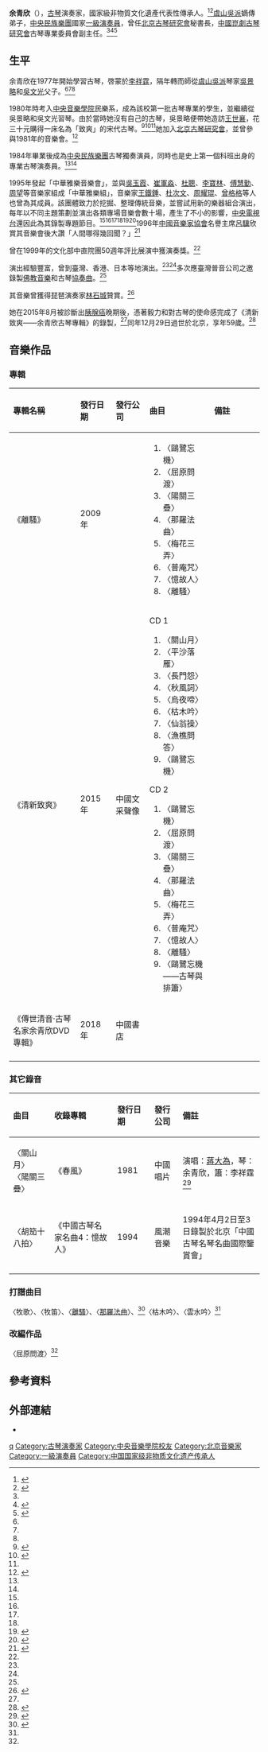 {{Infobox entertainer
| type                      = 傳統音樂
| honorific_prefix          = 
| name                      = 余青欣
| honorific_suffix          = 
| native_name               = 
| native_name_lang          = 
| image                     =
| caption                   =
| romanized_name            = Yu Qingxin
| birth_date                = 1956年7月
| birth_place               = 
| death_date                = {{death date and age|2015|12|29|1956|7|}}
| death_place               = 北京
| death_cause               = 
| alma_mater                = [[中央音樂學院|中央音樂學院]]
| nationality               = {{PRC}}
| occupation                =  古琴演奏家
| instrument                = [[古琴|古琴]]
| genre                     = 中國傳統音樂
| website                   = {{URL|https://weibo.com/u/2981898480|余青欣的微博}}
| related_group             = [[中央民族樂團|中央民族樂團]]<br />[[北京古琴研究會|北京古琴研究會]]<br />[[中国昆剧古琴研究会|中国昆剧古琴研究会]]<br />中華雅樂組
| famous_works              = 《離騷》<br />《清新致爽》<br />《傳世清音》
}}
'''余青欣'''（{{bd|1956年|7月|2015年|12月29日}}），[[古琴|古琴]]演奏家，國家級非物質文化遺產代表性傳承人。<ref name="非遺傳承人">{{Cite web|url=http://www.ihchina.cn/ccr_detail/1044/|title=余清欣|accessdate=2021-03-22|work=|publisher=中国非物质文化遗产网·中国非物质文化遗产数字博物馆|archive-date=2021-10-30|archive-url=https://web.archive.org/web/20211030222851/http://www.ihchina.cn/ccr_detail/1044|dead-url=no}}</ref><ref name="田青">{{Cite web|title=清新致爽：田青先生沉痛悼念古琴家余青欣女士|url=http://www.qiuzhi5.com/23/2015/1231/3560.html|access-date=2021-08-02|work=求知网|archive-date=2021-08-02|archive-url=https://web.archive.org/web/20210802122949/http://www.qiuzhi5.com/23/2015/1231/3560.html|dead-url=no}}</ref>[[虞山吳派|虞山吳派]]嫡傳弟子，[[中央民族樂團|中央民族樂團]]國家[[一級演員|一級演奏員]]，曾任[[北京古琴研究會|北京古琴研究會]]秘書長，[[中國崑劇古琴研究會|中國崑劇古琴研究會]]古琴專業委員會副主任。<ref name="去世"/><ref>{{Cite journal|title=〈《傳世清音·古琴名家名琴名曲系列——名家篇·余青欣》出版〉|url=http://cnki.sris.com.tw/kcms/detail/detail.aspx?QueryID=7&CurRec=2&DbCode=CJFD&dbname=CJFDLAST2018&filename=YIQI201801011|journal=《樂器》|issue=1|year=2018|page=5|access-date=2021-09-10|archive-date=2021-09-10|archive-url=https://web.archive.org/web/20210910021152/http://cnki.sris.com.tw/kcms/detail/detail.aspx?QueryID=7&CurRec=2&DbCode=CJFD&dbname=CJFDLAST2018&filename=YIQI201801011|dead-url=no}}</ref><ref name=":0">{{Cite web|title=开幕式音乐会音乐家介绍|url=http://zhuanti.ccom.edu.cn/old/qin/gzf/200610090018.html|access-date=2021-11-10|date=2006-10-09|work=2006北京．國際古琴音樂文化週——暨紀念古琴大師吳景略诞辰100周年|publisher=中央音樂學院網絡中心|archive-date=2021-11-10|archive-url=https://web.archive.org/web/20211110172456/http://zhuanti.ccom.edu.cn/old/qin/gzf/200610090018.html|dead-url=no}}</ref>

==生平==
余青欣在1977年開始學習古琴，啓蒙於[[李祥霆|李祥霆]]，隔年轉而師從[[虞山吳派|虞山吳派]]琴家[[吳景略|吳景略]]和[[吳文光_(音樂家)|吳文光]]父子。<ref name=":0" /><ref name="選擇" /><ref name="交流" />

1980年時考入[[中央音樂學院|中央音樂學院]]民樂系，成為該校第一批古琴專業的學生，並繼續從吳景略和吳文光習琴。由於當時她沒有自己的古琴，吳景略便帶她造訪[[王世襄|王世襄]]，花三十元購得一床名為「致爽」的宋代古琴。<ref name="選擇">{{Cite journal|title=〈古琴選擇了我——訪古琴演奏家余青欣〉|url=http://cnki.sris.com.tw/kcms/detail/detail.aspx?QueryID=1&CurRec=3&DbCode=CJFD&dbname=CJFD2003&filename=YIQI200310032|author=孟建軍|journal=《樂器》|issue=10|year=2003|page=84|access-date=2021-09-10|archive-date=2021-09-10|archive-url=https://web.archive.org/web/20210910021153/http://cnki.sris.com.tw/kcms/detail/detail.aspx?QueryID=1&CurRec=3&DbCode=CJFD&dbname=CJFD2003&filename=YIQI200310032|dead-url=no}}</ref><ref name="交流">{{Cite journal|title=〈古韻清新——訪古琴演奏家余青欣〉|url=http://cnki.sris.com.tw/kcms/detail/detail.aspx?QueryID=1&CurRec=4&DbCode=CJFD&dbname=CJFDN7904&filename=ZWYH200311011|author=孟建軍|journal=《中外文化交流》|issue=11|year=2003|page=30|access-date=2021-09-10|archive-date=2021-09-10|archive-url=https://web.archive.org/web/20210910021150/http://cnki.sris.com.tw/kcms/detail/detail.aspx?QueryID=1&CurRec=4&DbCode=CJFD&dbname=CJFDN7904&filename=ZWYH200311011|dead-url=no}}</ref><ref name="為琴而生"/>她加入[[北京古琴研究會|北京古琴研究會]]，並曾參與1981年的音樂會。<ref>{{Cite journal|title=〈情深意遠 絢麗多姿——北京古琴研究會演出散記〉|author=鐘欣|journal=《人民音樂》|url=http://cnki.sris.com.tw/kcms/detail/detail.aspx?QueryID=9&CurRec=4&DbCode=CJFD&dbname=CJFD7984&filename=RMYY198106011|issue=6|year=1981|page=28|quote="五月八日晚，中国音协与中央广播电台文艺部在电台音乐厅联合举办了一场古琴音乐会，由北京古琴研究会的十几位专业和业余的古琴家演奏了我国历史上各个时期不同流派的代表性琴曲。……余青欣演奏的《梅花三弄》……现在演奏的是吴景略先生的演奏谱。此曲节奏明快，格调新颖，箫的烘托恰到好处，深刻地表现了梅花清幽高洁，不畏寒霜的品格，颇有意境。"|access-date=2021-09-10|archive-date=2021-09-10|archive-url=https://web.archive.org/web/20210910021636/http://cnki.sris.com.tw/kcms/detail/detail.aspx?QueryID=9&CurRec=4&DbCode=CJFD&dbname=CJFD7984&filename=RMYY198106011|dead-url=no}}</ref>

1984年畢業後成為[[中央民族樂團|中央民族樂團]]古琴獨奏演員，同時也是史上第一個科班出身的專業古琴演奏員。<ref name="選擇"/><ref name="交流"/>

1995年發起「中華雅樂音樂會」，並與[[吳玉霞|吳玉霞]]、[[崔軍淼|崔軍淼]]、[[杜聰_(音樂家)|杜聰]]、[[李寶林|李寶林]]、[[傅慧勤|傅慧勤]]、[[周望_(音樂家)|周望]]等音樂家組成「中華雅樂組」，音樂家[[王鐵錘|王鐵錘]]、[[杜次文|杜次文]]、[[周耀琨|周耀琨]]、[[曾格格|曾格格]]等人也曾為其成員。該團體致力於挖掘、整理傳統音樂，並嘗試用新的樂器組合演出，每年以不同主題策劃並演出各類專場音樂會數十場，產生了不小的影響，[[中国中央电视台|中央電視台]]還因此為其錄製專題節目。<ref name="田青"/><ref name=":0" /><ref name="選擇" /><ref name="交流" /><ref name="為琴而生">{{Cite journal|title=〈她為琴而生——我眼中的余青欣〉|url=http://cnki.sris.com.tw/kcms/detail/detail.aspx?QueryID=1&CurRec=2&DbCode=CJFD&dbname=CJFDLAST2017&filename=YIQI201701026|author=莫恩|journal=《樂器》|issue=1|year=2017|page=74|access-date=2021-09-10|archive-date=2021-09-10|archive-url=https://web.archive.org/web/20210910021154/http://cnki.sris.com.tw/kcms/detail/detail.aspx?QueryID=1&CurRec=2&DbCode=CJFD&dbname=CJFDLAST2017&filename=YIQI201701026|dead-url=no}}</ref><ref>{{Cite journal|title=〈悠悠雅樂醉華夏〉|author=孟建軍|url=http://cnki.sris.com.tw/kcms/detail/detail.aspx?QueryID=1&CurRec=1&DbCode=CJFD&dbname=CJFD2004&filename=YIQI200412021|journal=《樂器》|issue=13|year=2004|page=60-62|access-date=2021-11-26|archive-date=2021-11-26|archive-url=https://web.archive.org/web/20211126071252/http://cnki.sris.com.tw/kcms/detail/detail.aspx?QueryID=1&CurRec=1&DbCode=CJFD&dbname=CJFD2004&filename=YIQI200412021|dead-url=no}}</ref>1996年[[中國音樂家協會|中國音樂家協會]]名譽主席[[呂驥|呂驥]]欣賞其音樂會後大讚「人間哪得幾回聞？」<ref>{{Cite journal|title=〈中国民族音樂發展的現狀與思考〉|author=孫以誠|url=http://cnki.sris.com.tw/kcms/detail/detail.aspx?QueryID=1&CurRec=10&DbCode=CJFD&dbname=CJFD9899&filename=ZGMU802.008|journal=《中国音樂》|issue=2|year=1998|page=24|access-date=2021-11-26|archive-date=2021-11-26|archive-url=https://web.archive.org/web/20211126071253/http://cnki.sris.com.tw/kcms/detail/detail.aspx?QueryID=1&CurRec=10&DbCode=CJFD&dbname=CJFD9899&filename=ZGMU802.008|dead-url=no}}</ref>

曾在1999年的文化部中直院團50週年評比展演中獲演奏獎。<ref name=":0" />

演出經驗豐富，曾到臺灣、香港、日本等地演出。<ref name="選擇"/><ref name="交流"/>多次應臺灣普音公司之邀錄製[[佛教音樂|佛教音樂]]和古琴[[協奏曲|協奏曲]]。<ref name=":0" />

其音樂曾獲得琵琶演奏家[[林石城_(音樂家)|林石城]]贊賞。<ref>{{Cite journal|title=〈她為琴而生——我眼中的余青欣〉|url=http://cnki.sris.com.tw/kcms/detail/detail.aspx?QueryID=1&CurRec=2&DbCode=CJFD&dbname=CJFDLAST2017&filename=YIQI201701026|author=莫恩|journal=《樂器》|issue=1|year=2017|page=75|quote="我請琵琶泰斗林石城先生為其錄製琵琶音色。在我送林先生去錄音棚的路上，他聽我在車裡播放著余青欣送給我的《離騷》CD，林先生問我這是誰彈的？我回答是余青欣彈奏的。林先生說：『我認識她，她是我們學校畢業的學生。她彈得好，彈得好！』"|access-date=2021-09-10|archive-date=2021-09-10|archive-url=https://web.archive.org/web/20210910021154/http://cnki.sris.com.tw/kcms/detail/detail.aspx?QueryID=1&CurRec=2&DbCode=CJFD&dbname=CJFDLAST2017&filename=YIQI201701026|dead-url=no}}</ref>

她在2015年8月被診斷出[[胰腺癌|胰腺癌]]晚期後，憑著毅力和對古琴的使命感完成了《清新致爽——余青欣古琴專輯》的錄製，<ref name="為琴而生"/>同年12月29日過世於北京，享年59歲。<ref name="去世">{{Cite web|title=古琴演奏家余青欣在北京去世 享年59岁|url=https://www.sin80.com/pub/dd361714|access-date=2021-08-02|work=新芭网|archive-date=2021-08-02|archive-url=https://web.archive.org/web/20210802123021/https://www.sin80.com/pub/dd361714|dead-url=no}}</ref>

==音樂作品==
===專輯===

{| class="wikitable"

!align="left" width="330px"| 專輯名稱
!align="left" width="90px"| 發行日期
!align="left" width="140px"| 發行公司
!align="left" width="250px"| 曲目
!align="left" width="250px"| 備註
|-
| 《離騷》
| 2009年
| 
| {{HideH|曲目}}
#〈鷗鷺忘機〉
#〈屈原問渡〉
#〈陽關三疊〉
#〈那羅法曲〉
#〈梅花三弄〉
#〈普庵咒〉
#〈憶故人〉
#〈離騷〉
{{Hidef}}
|
|-
| 《清新致爽》
| 2015年
| 中國文采聲像
| {{HideH|曲目}}
CD 1
#〈關山月〉
#〈平沙落雁〉
#〈長門怨〉
#〈秋風詞〉
#〈烏夜啼〉
#〈枯木吟〉
#〈仙翁操〉
#〈漁樵問答〉
#〈鷗鷺忘機〉
CD 2
#〈鷗鷺忘機〉
#〈屈原問渡〉
#〈陽關三疊〉
#〈那羅法曲〉
#〈梅花三弄〉
#〈普庵咒〉
#〈憶故人〉
#〈離騷〉
#〈鷗鷺忘機——古琴與排簫〉
{{Hidef}}
|
|-
| 《傳世清音‧古琴名家余青欣DVD專輯》
| 2018年
| 中國書店
| 
|
|-
|}

=== 其它錄音 ===
{| class="wikitable"

!align="left" width="150px"| 曲目
!align="left" width="300px"| 收錄專輯
!align="left" width="100px"| 發行日期
!align="left" width="100px"| 發行公司
!align="left" width="400px"| 備註
|-
| 〈關山月〉<br />〈陽關三疊〉
| 《春風》
| 1981
| 中國唱片
| 演唱：[[蔣大為|蔣大為]]，琴：余青欣，簫：李祥霆<ref>{{Cite web|title=春风|url=https://www.crc-musiconline.com/record/aa64612ce4dc464a8473cde4ad3a2087|access-date=2021-09-12|work=中唱音樂在線（中華民族音樂與戲曲資源庫）|archive-date=2021-09-12|archive-url=https://web.archive.org/web/20210912042707/https://www.crc-musiconline.com/record/aa64612ce4dc464a8473cde4ad3a2087|dead-url=no}}</ref>
|-
| 〈胡笳十八拍〉
| 《中國古琴名家名曲4：憶故人》
| 1994
| 風潮音樂
| 1994年4月2日至3日錄製於北京「中國古琴名琴名曲國際鑒賞會」
|-
|}

===打譜曲目===
〈牧歌〉、〈牧笛〉、〈[[離騷|離騷]]〉、〈[[那羅法曲|那羅法曲]]〉、<ref>{{Cite journal|title=〈琴心與佛心〉|url=http://cnki.sris.com.tw/kcms/detail/detail.aspx?QueryID=3&CurRec=1&DbCode=CJFD&dbname=CJFD2010&filename=ZGWH201001022|author=[[田青|田青]]|journal=《中國文化》|issue=1|year=2010|page=184|access-date=2021-09-10|archive-date=2021-09-10|archive-url=https://web.archive.org/web/20210910021155/http://cnki.sris.com.tw/kcms/detail/detail.aspx?QueryID=3&CurRec=1&DbCode=CJFD&dbname=CJFD2010&filename=ZGWH201001022|dead-url=no}}</ref>〈枯木吟〉、〈雲水吟〉<ref name=":0" />

===改編作品===
〈屈原問渡〉<ref name=":0" />

==參考資料==
{{reflist}}

== 外部連結 ==
*{{Sinaweibo|2981898480|余青欣}}

{{第四批國家級非物質文化遺產古琴項目代表性傳承人}}
{{authority control}}
{{DEFAULTSORT:Y}}
[[Category:余姓|q]]
[[Category:古琴演奏家|Category:古琴演奏家]]
[[Category:中央音樂學院校友|Category:中央音樂學院校友]]
[[Category:北京音樂家|Category:北京音樂家]]
[[Category:一級演奏員|Category:一級演奏員]]
[[Category:中国国家级非物质文化遗产传承人|Category:中国国家级非物质文化遗产传承人]]